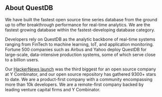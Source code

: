 <h2> About QuestDB</h2>

We have built the fastest open source time series database from the ground up to
offer breakthrough performance for real-time analytics. We are the fastest
growing database within the fastest-developing database category.

Developers rely on QuestDB as the analytic backbone of real-time systems ranging
from FinTech to machine learning, IoT, and application monitoring. Fortune 500
companies such as Airbus and Yahoo deploy QuestDB for large-scale,
data-intensive production systems, some of which serve close to a billion users.

Our <a href="https://news.ycombinator.com/item?id=23975807">HackerNews
launch</a> was the third biggest for an open source company at Y Combinator, and
our open source repository has gathered 9300+ stars to date. We are a
product-first company with a community encompassing more than 10k developers. We
are a remote-first company backed by leading venture capital firms and Y
Combinator.
